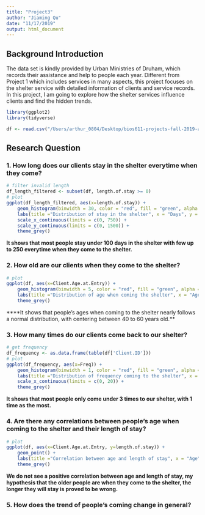 ```yaml
---
title: "Project3"
author: "Jiaming Qu"
date: "11/17/2019"
output: html_document
---
```


## Background Introduction
The data set is kindly provided by Urban Ministries of Druham, which records their assistance and help to people each year. Different from Project 1 which includes services in many aspects, this project focuses on the shelter service with detailed information of clients and service records. In this project, I am going to explore how the shelter services influence clients and find the hidden trends.

```r
library(ggplot2)
library(tidyverse)

df <- read.csv("/Users/arthur_0804/Desktop/bios611-projects-fall-2019-arthur0804/project3/data/cleaned/client_data_merged.tsv", sep = "\t")
```

## Research Question
### 1. How long does our clients stay in the shelter everytime when they come?
```r
# filter invalid length
df_length_filtered <- subset(df, length.of.stay >= 0)
# plot
ggplot(df_length_filtered, aes(x=length.of.stay)) +  
    geom_histogram(binwidth = 30, color = "red", fill = "green", alpha = 0.4) + 
    labs(title ="Distribution of stay in the shelter", x = "Days", y = "Count") + 
    scale_x_continuous(limits = c(0, 750)) + 
    scale_y_continuous(limits = c(0, 1500)) + 
    theme_grey()
```

**It shows that most people stay under 100 days in the shelter with few up to 250 everytime when they come to the shelter.**

### 2. How old are our clients when they come to the shelter?
```r
# plot
ggplot(df, aes(x=Client.Age.at.Entry)) +  
    geom_histogram(binwidth = 5, color = "red", fill = "green", alpha = 0.4) + 
    labs(title ="Distribution of age when coming the shelter", x = "Age", y = "Count") +
    theme_grey()
```

****It shows that people's ages when coming to the shelter nearly follows a normal distribution, with centering between 40 to 60 years old.**

### 3. How many times do our clients come back to our shelter?
```r
# get frequency
df_frequency <- as.data.frame(table(df['Client.ID']))
# plot
ggplot(df_frequency, aes(x=Freq)) +  
    geom_histogram(binwidth = 1, color = "red", fill = "green", alpha = 0.4) + 
    labs(title ="Distribution of frequency coming to the shelter", x = "Frequency", y = "Count") + 
    scale_x_continuous(limits = c(0, 20)) + 
    theme_grey()
```

**It shows that most people only come under 3 times to our shelter, with 1 time as the most.**

### 4. Are there any correlations between people's age when coming to the shelter and their length of stay?
```r
# plot
ggplot(df, aes(x=Client.Age.at.Entry, y=length.of.stay)) +  
    geom_point() + 
    labs(title ="Correlation between age and length of stay", x = "Age", y = "Days") +
    theme_grey()
```

**We do not see a positive correlation between age and length of stay, my hypothesis that the older people are when they come to the shelter, the longer they will stay is proved to be wrong.**

### 5. How does the trend of people's coming change in general?
```r



```





```r



```

